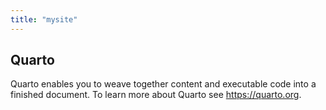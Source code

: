 ```yaml
---
title: "mysite"
---
```


## Quarto

Quarto enables you to weave together content and executable code into a finished document. To learn more about Quarto see <https://quarto.org>.
